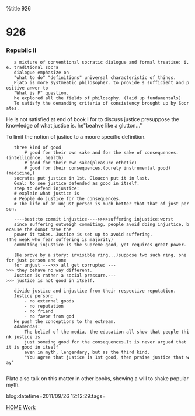 %title 926 


= 926 =

=== Republic II ===
    a mixture of conventional socratic dialogue and formal treatise: i.e. traditional socra
    dialogue emphasize on
    "what to do" "definitions" universal characteristic of things.
    Plato is more systmeatic philosopher. to provide s sufficient and positive anwer to 
    "What is F" question.
    he explored all the fields of philosophy. (laid up fundamentals)
    To satisfy the demanding criteria of consistency brought up by Socrates.

He is not satisfied at end of book I for to discuss justice presuppose the knowledge of what
justice is. he"beahve like a glutton..."

To limit the notion of justice to a moore specific definition. 
    three kind of good
        # good for their own sake and for the sake of consequences.(intelligence. health)
        # good for their own sake(pleasure ethetic)
        # good for their consequences.(purely instrumental good)(medicine,)
    socrates put justice in 1st. Gloucon put it in last.
    Goal: to see justice defended as good in itself.
    step to defend injustice:
    # explain what justice is
    # People do justice for the consequences.
    # The life of an unjust person is much better that that of just person.
    
    ----best:to commit injustice---->>>>suffering injustice:worst
    since suffering outweigh commiting, people avoid doing injustice, because the donot have the
    power it takes. Justice is set up to avoid suffering.(The weak who fear suffering is majority)
    commiting injustice is the supreme good, yet requires great power.

    (He prove by a story: invisible ring...)suppose two such ring, one for just person and one
    for unjust --->>> all get corrupted --->>> they behave no way different.
    Justice is rather a social pressure.--->>> justice is not good in itself.

    divide justice and injustice from their respective reputation.
    Justice person: 
        - no external goods
        - no reputation
        - no friend 
        - no favor from god
    He push the conceptions to the extream.
    Adamendas:
        The belief of the media, the education all show that people think justice is 
        just someing good for the consequences.It is never argued that it is good in itself
        even in myth, lengendary, but as the third kind.
        "You agree that justice is 1st good, then praise justice that way"
    
Plato also talk on this matter in other books, showing a will to shake popular myth.
    
blog:datetime=2011/09/26 12:12:29:tags=

[[index|HOME]]   [[Work]]

